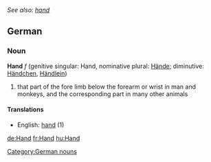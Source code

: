 ''See also: [[hand]]''
==German==
===Noun===
'''Hand''' ''f'' (genitive singular: Hand, nominative plural: [[Hände]]; diminutive: [[Händchen]], [[Händlein]])
#that part of the fore limb below the forearm or wrist in man and monkeys, and the corresponding part in many other animals
====Translations====
*English: [[hand]] (1)

[[Category:German nouns]]

[[de:Hand]]
[[fr:Hand]]
[[hu:Hand]]